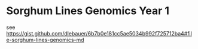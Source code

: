 # Sorghum Lines Genomics Year 1

see [https://gist.github.com/dlebauer/6b7b0e181cc5ae5034b992f725712ba4\#file-sorghum-lines-genomics-md](https://gist.github.com/dlebauer/6b7b0e181cc5ae5034b992f725712ba4#file-sorghum-lines-genomics-md)

